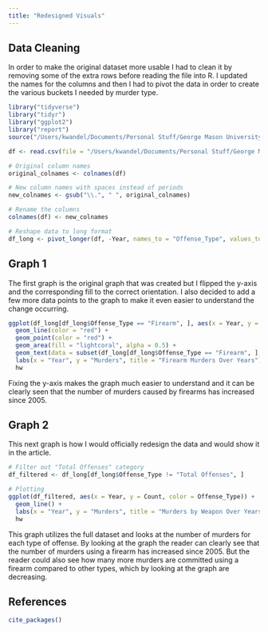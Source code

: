 ```yaml
---
title: "Redesigned Visuals"
---
```


## Data Cleaning

In order to make the original dataset more usable I had to clean it by removing some of the extra rows before reading the file into R. I updated the names for the columns and then I had to pivot the data in order to create the various buckets I needed by murder type.

```r

library("tidyverse")
library("tidyr")
library("ggplot2")
library("report")
source("/Users/kwandel/Documents/Personal Stuff/George Mason University/STAT 515 - Spring 2024/R Theme/hw.R")

df <- read.csv(file = "/Users/kwandel/Documents/Personal Stuff/George Mason University/STAT 515 - Spring 2024/Porject Folder/Mid Project/Murrder_By_Weapon.csv")

# Original column names
original_colnames <- colnames(df)

# New column names with spaces instead of periods
new_colnames <- gsub("\\.", " ", original_colnames)

# Rename the columns
colnames(df) <- new_colnames

# Reshape data to long format
df_long <- pivot_longer(df, -Year, names_to = "Offense_Type", values_to = "Count")

```

## Graph 1

The first graph is the original graph that was created but I flipped the y-axis and the corresponding fill to the correct orientation. I also decided to add a few more data points to the graph to make it even easier to understand the change occurring.

```r
ggplot(df_long[df_long$Offense_Type == "Firearm", ], aes(x = Year, y = Count)) +
  geom_line(color = "red") +
  geom_point(color = "red") +
  geom_area(fill = "lightcoral", alpha = 0.5) +
  geom_text(data = subset(df_long[df_long$Offense_Type == "Firearm", ], Year %% 5 == 0), aes(label = Count), vjust = 1, color = "black", size = 3) +  # Add labels to data points every 5th point
  labs(x = "Year", y = "Murders", title = "Firearm Murders Over Years") +
  hw
```

Fixing the y-axis makes the graph much easier to understand and it can be clearly seen that the number of murders caused by firearms has increased since 2005.

## Graph 2

This next graph is how I would officially redesign the data and would show it in the article.

```r
# Filter out "Total Offenses" category
df_filtered <- df_long[df_long$Offense_Type != "Total Offenses", ]

# Plotting
ggplot(df_filtered, aes(x = Year, y = Count, color = Offense_Type)) +
  geom_line() +
  labs(x = "Year", y = "Murders", title = "Murders by Weapon Over Years") +
  hw
```

This graph utilizes the full dataset and looks at the number of murders for each type of offense. By looking at the graph the reader can clearly see that the number of murders using a firearm has increased since 2005. But the reader could also see how many more murders are committed using a firearm compared to other types, which by looking at the graph are decreasing.

## References

```r
cite_packages()
```
